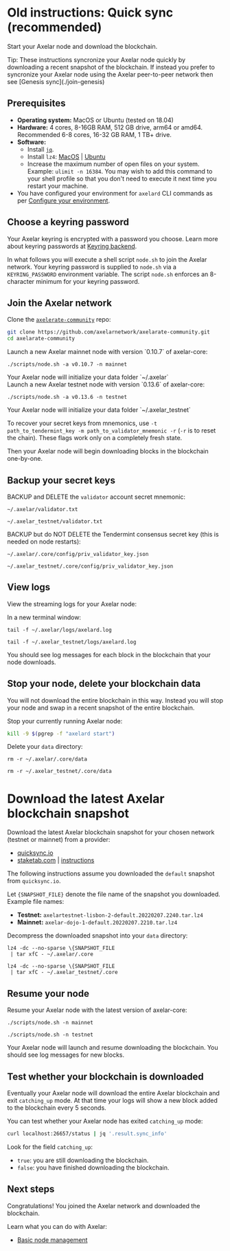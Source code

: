# Old instructions: Quick sync (recommended)


Start your Axelar node and download the blockchain.

<Callout emoji="💡">
  Tip: These instructions syncronize your Axelar node quickly by downloading a recent snapshot of the blockchain. If instead you prefer to syncronize your Axelar node using the Axelar peer-to-peer network then see [Genesis sync](./join-genesis)
</Callout>

## Prerequisites

- **Operating system:** MacOS or Ubuntu (tested on 18.04)
- **Hardware:** 4 cores, 8-16GB RAM, 512 GB drive, arm64 or amd64. Recommended 6-8 cores, 16-32 GB RAM, 1 TB+ drive.
- **Software:**
  - Install [`jq`](https://stedolan.github.io/jq/download/).
  - Install `lz4`: [MacOS](https://formulae.brew.sh/formula/lz4) | [Ubuntu](https://snapcraft.io/install/lz4/ubuntu)
  - Increase the maximum number of open files on your system. Example: `ulimit -n 16384`. You may wish to add this command to your shell profile so that you don't need to execute it next time you restart your machine.
- You have configured your environment for `axelard` CLI commands as per [Configure your environment](/node/config-node).

## Choose a keyring password

Your Axelar keyring is encrypted with a password you choose. Learn more about keyring passwords at [Keyring backend](/node/keyring.md).

In what follows you will execute a shell script `node.sh` to join the Axelar network. Your keyring password is supplied to `node.sh` via a `KEYRING_PASSWORD` environment variable. The script `node.sh` enforces an 8-character minimum for your keyring password.

## Join the Axelar network

Clone the [`axelerate-community`](https://github.com/axelarnetwork/axelarate-community) repo:

```bash
git clone https://github.com/axelarnetwork/axelarate-community.git
cd axelarate-community
```

<tabs>
<tab-item title="Mainnet">
 <div>
Launch a new Axelar mainnet node with version `0.10.7` of axelar-core:
<pre><code>./scripts/node.sh -a v0.10.7 -n mainnet</code></pre>
Your Axelar node will initialize your data folder `~/.axelar`

</div>

</tab-item>
<tab-item title="Testnet">
 <div>
Launch a new Axelar testnet node with version `0.13.6` of axelar-core:
<pre><code>./scripts/node.sh -a v0.13.6 -n testnet</code></pre>
Your Axelar node will initialize your data folder `~/.axelar_testnet`
</div>

</tab-item>
</tabs>

To recover your secret keys from mnemonics, use `-t path_to_tendermint_key -m path_to_validator_mnemonic -r` (`-r` is to reset the chain). These flags work only on a completely fresh state.

Then your Axelar node will begin downloading blocks in the blockchain one-by-one.

## Backup your secret keys

BACKUP and DELETE the `validator` account secret mnemonic:

<tabs>
<tab-item title="Mainnet">
 <pre><code>~/.axelar/validator.txt</code></pre>

</tab-item>
<tab-item title="Testnet">
 <pre><code>~/.axelar_testnet/validator.txt</code></pre>

</tab-item>
</tabs>

BACKUP but do NOT DELETE the Tendermint consensus secret key (this is needed on node restarts):

<tabs>
<tab-item title="Mainnet">
 <pre><code>~/.axelar/.core/config/priv_validator_key.json</code></pre>

</tab-item>
<tab-item title="Testnet">
 <pre><code>~/.axelar_testnet/.core/config/priv_validator_key.json</code></pre>

</tab-item>
</tabs>

## View logs

View the streaming logs for your Axelar node:

In a new terminal window:

<tabs>
<tab-item title="Mainnet">
 <pre><code>tail -f ~/.axelar/logs/axelard.log</code></pre>

</tab-item>
<tab-item title="Testnet">
 <pre><code>tail -f ~/.axelar_testnet/logs/axelard.log</code></pre>

</tab-item>
</tabs>

You should see log messages for each block in the blockchain that your node downloads.

## Stop your node, delete your blockchain data

You will not download the entire blockchain in this way. Instead you will stop your node and swap in a recent snapshot of the entire blockchain.

Stop your currently running Axelar node:

```bash
kill -9 $(pgrep -f "axelard start")
```

Delete your `data` directory:

<tabs>
<tab-item title="Mainnet">
 <pre><code>rm -r ~/.axelar/.core/data</code></pre>

</tab-item>
<tab-item title="Testnet">
 <pre><code>rm -r ~/.axelar_testnet/.core/data</code></pre>

</tab-item>
</tabs>

# Download the latest Axelar blockchain snapshot

Download the latest Axelar blockchain snapshot for your chosen network (testnet or mainnet) from a provider:

- [quicksync.io](https://quicksync.io/networks/axelar.html)
- [staketab.com](https://cosmos-snap.staketab.com/axelar/) | [instructions](https://github.com/staketab/nginx-cosmos-snap/blob/main/docs/axelar.md)

The following instructions assume you downloaded the `default` snapshot from `quicksync.io`.

Let `{SNAPSHOT_FILE}` denote the file name of the snapshot you downloaded. Example file names:

- **Testnet:** `axelartestnet-lisbon-2-default.20220207.2240.tar.lz4`
- **Mainnet:** `axelar-dojo-1-default.20220207.2210.tar.lz4`

Decompress the downloaded snapshot into your `data` directory:

<tabs>
<tab-item title="Mainnet">
 <pre><code>lz4 -dc --no-sparse \{SNAPSHOT_FILE
 | tar xfC - ~/.axelar/.core</code></pre>
</tab-item>
<tab-item title="Testnet">
 <pre><code>lz4 -dc --no-sparse \{SNAPSHOT_FILE
 | tar xfC - ~/.axelar_testnet/.core</code></pre>
</tab-item>
</tabs>

## Resume your node

Resume your Axelar node with the latest version of axelar-core:

<tabs>
<tab-item title="Mainnet">
 <pre><code>./scripts/node.sh -n mainnet</code></pre>

</tab-item>
<tab-item title="Testnet">
 <pre><code>./scripts/node.sh -n testnet</code></pre>

</tab-item>
</tabs>

Your Axelar node will launch and resume downloading the blockchain. You should see log messages for new blocks.

## Test whether your blockchain is downloaded

Eventually your Axelar node will download the entire Axelar blockchain and exit `catching_up` mode. At that time your logs will show a new block added to the blockchain every 5 seconds.

You can test whether your Axelar node has exited `catching_up` mode:

```bash
curl localhost:26657/status | jq '.result.sync_info'
```

Look for the field `catching_up`:

- `true`: you are still downloading the blockchain.
- `false`: you have finished downloading the blockchain.

## Next steps

Congratulations! You joined the Axelar network and downloaded the blockchain.

Learn what you can do with Axelar:

- [Basic node management](./basic)
